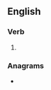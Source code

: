 ==English==

===Verb===
{{head|en|verb form}}

# {{en-past of|recopy}}

===Anagrams===
* {{l|en|creepoid}}